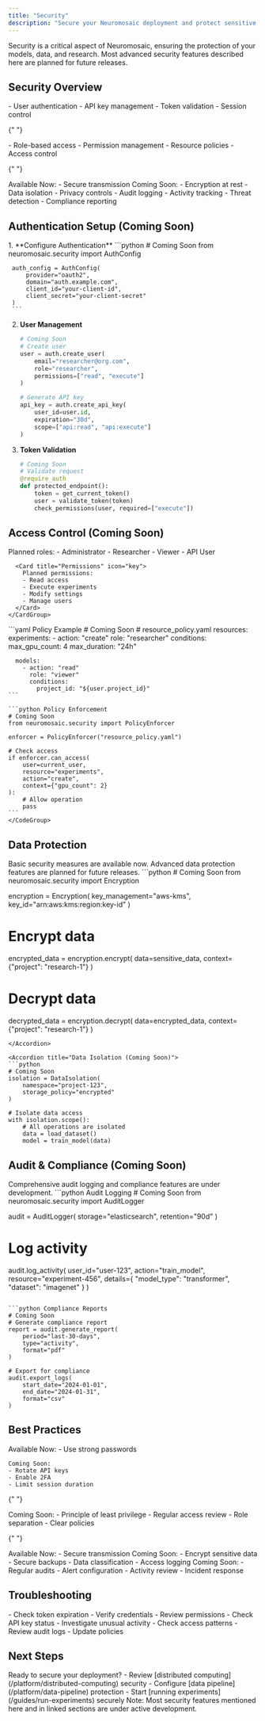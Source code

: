 ```yaml
---
title: "Security"
description: "Secure your Neuromosaic deployment and protect sensitive data"
---
```


<Note>
  Security is a critical aspect of Neuromosaic, ensuring the protection of your
  models, data, and research. Most advanced security features described here are
  planned for future releases.
</Note>

## Security Overview

<CardGroup cols={2}>
  <Card title="Authentication (Coming Soon)" icon="key">
    - User authentication
    - API key management
    - Token validation
    - Session control
  </Card>

{" "}

<Card title="Authorization (Coming Soon)" icon="lock">
  - Role-based access - Permission management - Resource policies - Access
  control
</Card>

{" "}

<Card title="Data Protection" icon="shield">
  Available Now: - Secure transmission Coming Soon: - Encryption at rest - Data
  isolation - Privacy controls
</Card>

  <Card title="Monitoring (Coming Soon)" icon="eye">
    - Audit logging
    - Activity tracking
    - Threat detection
    - Compliance reporting
  </Card>
</CardGroup>

## Authentication Setup (Coming Soon)

<Steps>
  1. **Configure Authentication**
     ```python
     # Coming Soon
     from neuromosaic.security import AuthConfig
     
     auth_config = AuthConfig(
         provider="oauth2",
         domain="auth.example.com",
         client_id="your-client-id",
         client_secret="your-client-secret"
     )
     ```

2. **User Management**

   ```python
   # Coming Soon
   # Create user
   user = auth.create_user(
       email="researcher@org.com",
       role="researcher",
       permissions=["read", "execute"]
   )

   # Generate API key
   api_key = auth.create_api_key(
       user_id=user.id,
       expiration="30d",
       scope=["api:read", "api:execute"]
   )
   ```

3. **Token Validation**
   ```python
   # Coming Soon
   # Validate request
   @require_auth
   def protected_endpoint():
       token = get_current_token()
       user = validate_token(token)
       check_permissions(user, required=["execute"])
   ```
   </Steps>

## Access Control (Coming Soon)

<Tabs>
  <Tab title="Role-Based Access">
    <CardGroup cols={2}>
      <Card title="Roles" icon="users">
        Planned roles:
        - Administrator
        - Researcher
        - Viewer
        - API User
      </Card>
      
      <Card title="Permissions" icon="key">
        Planned permissions:
        - Read access
        - Execute experiments
        - Modify settings
        - Manage users
      </Card>
    </CardGroup>
  </Tab>
  
  <Tab title="Resource Policies">
    <CodeGroup>
    ```yaml Policy Example
    # Coming Soon
    # resource_policy.yaml
    resources:
      experiments:
        - action: "create"
          role: "researcher"
          conditions:
            max_gpu_count: 4
            max_duration: "24h"
        
      models:
        - action: "read"
          role: "viewer"
          conditions:
            project_id: "${user.project_id}"
    ```

    ```python Policy Enforcement
    # Coming Soon
    from neuromosaic.security import PolicyEnforcer

    enforcer = PolicyEnforcer("resource_policy.yaml")

    # Check access
    if enforcer.can_access(
        user=current_user,
        resource="experiments",
        action="create",
        context={"gpu_count": 2}
    ):
        # Allow operation
        pass
    ```
    </CodeGroup>

  </Tab>
</Tabs>

## Data Protection

<Warning>
  Basic security measures are available now. Advanced data protection features
  are planned for future releases.
</Warning>

<Accordion title="Encryption (Coming Soon)">
```python
# Coming Soon
from neuromosaic.security import Encryption

encryption = Encryption(
key_management="aws-kms",
key_id="arn:aws:kms:region:key-id"
)

# Encrypt data

encrypted_data = encryption.encrypt(
data=sensitive_data,
context={"project": "research-1"}
)

# Decrypt data

decrypted_data = encryption.decrypt(
data=encrypted_data,
context={"project": "research-1"}
)

````
</Accordion>

<Accordion title="Data Isolation (Coming Soon)">
```python
# Coming Soon
isolation = DataIsolation(
    namespace="project-123",
    storage_policy="encrypted"
)

# Isolate data access
with isolation.scope():
    # All operations are isolated
    data = load_dataset()
    model = train_model(data)
````

</Accordion>

## Audit & Compliance (Coming Soon)

<Info>
  Comprehensive audit logging and compliance features are under development.
</Info>

<CodeGroup>
```python Audit Logging
# Coming Soon
from neuromosaic.security import AuditLogger

audit = AuditLogger(
storage="elasticsearch",
retention="90d"
)

# Log activity

audit.log_activity(
user_id="user-123",
action="train_model",
resource="experiment-456",
details={
"model_type": "transformer",
"dataset": "imagenet"
}
)

````

```python Compliance Reports
# Coming Soon
# Generate compliance report
report = audit.generate_report(
    period="last-30-days",
    type="activity",
    format="pdf"
)

# Export for compliance
audit.export_logs(
    start_date="2024-01-01",
    end_date="2024-01-31",
    format="csv"
)
````

</CodeGroup>

## Best Practices

<CardGroup cols={2}>
  <Card title="Authentication" icon="key">
    Available Now:
    - Use strong passwords
    
    Coming Soon:
    - Rotate API keys
    - Enable 2FA
    - Limit session duration
  </Card>

{" "}

<Card title="Authorization" icon="lock">
  Coming Soon: - Principle of least privilege - Regular access review - Role
  separation - Clear policies
</Card>

{" "}

<Card title="Data Security" icon="shield">
  Available Now: - Secure transmission Coming Soon: - Encrypt sensitive data -
  Secure backups - Data classification - Access logging
</Card>

  <Card title="Monitoring" icon="eye">
    Coming Soon:
    - Regular audits
    - Alert configuration
    - Activity review
    - Incident response
  </Card>
</CardGroup>

## Troubleshooting

<Accordion title="Authentication Issues (Coming Soon)">
  - Check token expiration - Verify credentials - Review permissions - Check API
  key status
</Accordion>

<Accordion title="Security Alerts (Coming Soon)">
  - Investigate unusual activity - Check access patterns - Review audit logs -
  Update policies
</Accordion>

## Next Steps

<Check>
  Ready to secure your deployment? - Review [distributed
  computing](/platform/distributed-computing) security - Configure [data
  pipeline](/platform/data-pipeline) protection - Start [running
  experiments](/guides/run-experiments) securely Note: Most security features
  mentioned here and in linked sections are under active development.
</Check>
